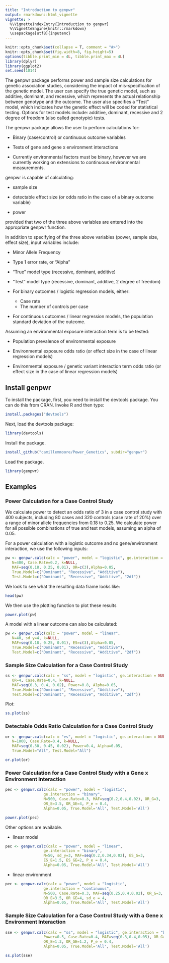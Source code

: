 ```yaml
---
title: "Introduction to genpwr"
output: rmarkdown::html_vignette
vignette: >
  %\VignetteIndexEntry{Introduction to genpwr}
  %\VignetteEngine{knitr::rmarkdown}
  \usepackage[utf8]{inputenc}
---
```


```r
knitr::opts_chunk$set(collapse = T, comment = "#>")
knitr::opts_chunk$set(fig.width=8, fig.height=5) 
options(tibble.print_min = 4L, tibble.print_max = 4L)
library(dplyr)
library(ggplot2)
set.seed(1014)
```

The genpwr package performs power and sample size calculations for genetic association studies, considering the impact of mis-specification of the genetic model.  The user can specify the true genetic model, such as additive, dominant, and recessive, which represents the actual relationship between genotype and the outcome.  The user also specifies a "Test" model, which indicates how the genetic effect will be coded for statistical testing.  Options for test models include: additive, dominant, recessive and 2 degree of freedom (also called genotypic) tests.  

The genpwr package allows the user to perform calculations for:

* Binary (case/control) or continuous outcome variables

* Tests of gene and gene x environment interactions

* Currently environmental factors must be binary, however we are currently working on extensions to continuous environmental measurements. 

genpwr is capable of calculating:

* sample size

* detectable effect size (or odds ratio in the case of a binary outcome variable)

* power

provided that two of the three above variables are entered into the appropriate genpwr function.

In addition to specifying of the three above variables (power, sample size, effect size), input variables include:

* Minor Allele Frequency

* Type 1 error rate, or "Alpha"

* "True" model type (recessive, dominant, additive)

* "Test" model type (recessive, dominant, additive, 2 degree of freedom)

* For binary outcomes / logistic regression models, either:
  - Case rate 
  - The number of controls per case
 
* For continuous outcomes / linear regression models, the population standard deviation of the outcome. 

Assuming an environmental exposure interaction term is to be tested:

* Population prevalence of environmental exposure

* Environmental exposure odds ratio (or effect size in the case of linear regression models)

* Environmental exposure / genetic variant interaction term odds ratio (or effect size in the case of linear regression models)

## Install genpwr 

To install the package, first, you need to install the devtools package. You can do this from CRAN. Invoke R and then type:

```r
install.packages("devtools")
```

Next, load the devtools package:
```r
library(devtools)
```

Install the package.

```r
install_github("camillemmoore/Power_Genetics", subdir="genpwr")
```

Load the package.

```r
library(genpwr)
```

## Examples

### Power Calculation for a Case Control Study 

We calculate power to detect an odds ratio of 3 in a case control study with 400 subjects, including 80 cases and 320 controls (case rate of 20%) over a range of minor allele frequencies from 0.18 to 0.25.  We calculate power for all possible combinations of true and test models, assuming an alpha of 0.05.     

For a power calculation with a logistic outcome and no gene/environment interaction, we use the following inputs:

```r
pw <- genpwr.calc(calc = "power", model = "logistic", ge.interaction = NULL,
   N=400, Case.Rate=0.2, k=NULL,
   MAF=seq(0.18, 0.25, 0.01), OR=c(3),Alpha=0.05,
   True.Model=c("Dominant", "Recessive", "Additive"), 
   Test.Model=c("Dominant", "Recessive", "Additive", "2df"))
```

We look to see what the resulting data frame looks like:

```r
head(pw)
```

We then use the plotting function to plot these results

```r
power.plot(pw)
```

A model with a linear outcome can also be calculated:
```r
pw <- genpwr.calc(calc = "power", model = "linear",
   N=40, sd_y=4, k=NULL,
   MAF=seq(0.18, 0.25, 0.01), ES=c(3),Alpha=0.05,
   True.Model=c("Dominant", "Recessive", "Additive"), 
   Test.Model=c("Dominant", "Recessive", "Additive", "2df"))
```


### Sample Size Calculation for a Case Control Study

```r
ss <- genpwr.calc(calc = "ss", model = "logistic", ge.interaction = NULL,
   OR=4, Case.Rate=0.4, k=NULL,
   MAF=seq(0.3, 0.4, 0.02), Power=0.8, Alpha=0.05,
   True.Model=c("Dominant", "Recessive", "Additive"), 
   Test.Model=c("Dominant", "Recessive", "Additive", "2df"))
```

Plot:

```r
ss.plot(ss)
```

### Detectable Odds Ratio Calculation for a Case Control Study

```r
or <- genpwr.calc(calc = "es", model = "logistic", ge.interaction = NULL,
   N=1000, Case.Rate=0.4, k=NULL,
   MAF=seq(0.30, 0.45, 0.02), Power=0.4, Alpha=0.05,
   True.Model="All", Test.Model="All")
```

```r
or.plot(or)
```

### Power Calculation for a Case Control Study with a Gene x Environment Interaction

```r
pec <- genpwr.calc(calc = "power", model = "logistic", 
                 ge.interaction = "binary",
                 N=500, Case.Rate=0.3, MAF=seq(0.2,0.4,0.02), OR_G=3, 
                 OR_E=3.5, OR_GE=4, P_e = 0.4, 
                 Alpha=0.05, True.Model='All', Test.Model='All')
```

```r
power.plot(pec)
```

Other options are available. 

- linear model

```r
pec <- genpwr.calc(calc = "power", model = "linear",
                 ge.interaction = "binary",
                 N=50, sd_y=3, MAF=seq(0.2,0.34,0.02), ES_G=3, 
                 ES_E=1.5, ES_GE=2, P_e = 0.4, 
                 Alpha=0.05, True.Model='All', Test.Model='All')
```

- linear environment

```r
pec <- genpwr.calc(calc = "power", model = "logistic", 
                 ge.interaction = "continuous",
                 N=500, Case.Rate=0.3, MAF=seq(0.25,0.4,0.02), OR_G=3, 
                 OR_E=3.5, OR_GE=4, sd_e = 4, 
                 Alpha=0.05, True.Model='All', Test.Model='All')
```

### Sample Size Calculation for a Case Control Study with a Gene x Environment Interaction

```r
sse <- genpwr.calc(calc = "ss", model = "logistic", ge.interaction = "binary",
                 Power=0.5, Case.Rate=0.4, MAF=seq(0.3,0.4,0.05), OR_G=1.5, 
                 OR_E=1.3, OR_GE=1.2, P_e = 0.4, 
                 Alpha=0.05, True.Model='All', Test.Model='All')
```

```r
ss.plot(sse)
```
